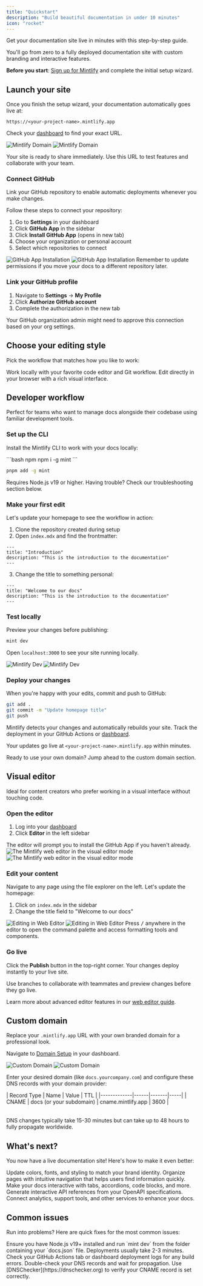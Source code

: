 ```yaml
---
title: "Quickstart"
description: "Build beautiful documentation in under 10 minutes"
icon: "rocket"
---
```


Get your documentation site live in minutes with this step-by-step guide.

You'll go from zero to a fully deployed documentation site with custom branding and interactive features.

<Info>

**Before you start**: [Sign up for Mintlify](https://mintlify.com/start) and complete the initial setup wizard.

</Info>

## Launch your site

Once you finish the setup wizard, your documentation automatically goes live at:

```
https://<your-project-name>.mintlify.app
```

Check your [dashboard](https://dashboard.mintlify.com/) to find your exact URL.

<Frame>
  <img src="/images/quickstart/mintlify-domain-light.png" alt="Mintlify Domain" className="block dark:hidden" />
  <img src="/images/quickstart/mintlify-domain-dark.png" alt="Mintlify Domain" className="hidden dark:block" />
</Frame>

Your site is ready to share immediately. Use this URL to test features and collaborate with your team.

### Connect GitHub

Link your GitHub repository to enable automatic deployments whenever you make changes.

Follow these steps to connect your repository:

1. Go to **Settings** in your dashboard
2. Click **GitHub App** in the sidebar
3. Click **Install GitHub App** (opens in new tab)
4. Choose your organization or personal account
5. Select which repositories to connect

<Frame>
  <img src="/images/quickstart/github-app-installation-light.png" alt="GitHub App Installation" className="block dark:hidden" />
  <img src="/images/quickstart/github-app-installation-dark.png" alt="GitHub App Installation" className="hidden dark:block" />
</Frame>

<Info>
  Remember to update permissions if you move your docs to a different repository later.
</Info>

### Link your GitHub profile

1. Navigate to **Settings** → **My Profile**
2. Click **Authorize GitHub account**
3. Complete the authorization in the new tab

<Info>
  Your GitHub organization admin might need to approve this connection based on your org settings.
</Info>

## Choose your editing style

Pick the workflow that matches how you like to work:

<Card title="Developer workflow" icon="terminal" horizontal href="#developer-workflow">
  Work locally with your favorite code editor and Git workflow.
</Card>

<Card title="Visual editor" icon="mouse-pointer-2" horizontal href="#visual-editor">
  Edit directly in your browser with a rich visual interface.
</Card>

## Developer workflow

Perfect for teams who want to manage docs alongside their codebase using familiar development tools.

### Set up the CLI

Install the Mintlify CLI to work with your docs locally:

<CodeGroup>
  ```bash npm
  npm i -g mint
  ```

  ```bash pnpm
  pnpm add -g mint
  ```
</CodeGroup>

<Info>
  Requires Node.js v19 or higher. Having trouble? Check our troubleshooting section below.
</Info>

### Make your first edit

Let's update your homepage to see the workflow in action:

1. Clone the repository created during setup
2. Open `index.mdx` and find the frontmatter:

```mdx index.mdx
---
title: "Introduction"
description: "This is the introduction to the documentation"
---
```

3. Change the title to something personal:

```mdx index.mdx {2}
---
title: "Welcome to our docs"
description: "This is the introduction to the documentation"
---
```

### Test locally

Preview your changes before publishing:

```bash
mint dev
```

Open `localhost:3000` to see your site running locally.

<Frame>
  <img src="/images/quickstart/mintlify-dev-light.png" alt="Mintlify Dev" className="block dark:hidden" />
  <img src="/images/quickstart/mintlify-dev-dark.png" alt="Mintlify Dev" className="hidden dark:block" />
</Frame>

### Deploy your changes

When you're happy with your edits, commit and push to GitHub:

```bash
git add .
git commit -m "Update homepage title"
git push
```

Mintlify detects your changes and automatically rebuilds your site. Track the deployment in your GitHub Actions or [dashboard](https://dashboard.mintlify.com).

Your updates go live at `<your-project-name>.mintlify.app` within minutes.

<Card title="Skip to custom domain setup" icon="arrow-down" href="#custom-domain" horizontal>
  Ready to use your own domain? Jump ahead to the custom domain section.
</Card>

## Visual editor

Ideal for content creators who prefer working in a visual interface without touching code.

### Open the editor

1. Log into your [dashboard](https://dashboard.mintlify.com)
2. Click **Editor** in the left sidebar

<Info>
  The editor will prompt you to install the GitHub App if you haven't already.
</Info>

<Frame>
  <img alt="The Mintlify web editor in the visual editor mode" src="/images/quickstart/web-editor-light.png" className="block dark:hidden" />
  <img alt="The Mintlify web editor in the visual editor mode" src="/images/quickstart/web-editor-dark.png" className="hidden dark:block" />
</Frame>

### Edit your content

Navigate to any page using the file explorer on the left. Let's update the homepage:

1. Click on `index.mdx` in the sidebar
2. Change the title field to "Welcome to our docs"

<Frame>
  <img alt="Editing in Web Editor" src="/images/quickstart/web-editor-editing-light.png" className="block dark:hidden" />
  <img alt="Editing in Web Editor" src="/images/quickstart/web-editor-editing-dark.png" className="hidden dark:block" />
</Frame>

<Tip>
  Press <kbd>/</kbd> anywhere in the editor to open the command palette and access formatting tools and components.
</Tip>

### Go live

Click the **Publish** button in the top-right corner. Your changes deploy instantly to your live site.

<Tip>
  Use branches to collaborate with teammates and preview changes before they go live.
</Tip>

Learn more about advanced editor features in our [web editor guide](/editor/getting-started).

## Custom domain

Replace your `.mintlify.app` URL with your own branded domain for a professional look.

Navigate to [Domain Setup](https://dashboard.mintlify.com/settings/deployment/custom-domain) in your dashboard.

<Frame>
  <img src="/images/quickstart/custom-domain-light.png" alt="Custom Domain" className="block dark:hidden" />
  <img src="/images/quickstart/custom-domain-dark.png" alt="Custom Domain" className="hidden dark:block" />
</Frame>

Enter your desired domain (like `docs.yourcompany.com`) and configure these DNS records with your domain provider:

<Table>
| Record Type | Name | Value | TTL |
|-------------|------|-------|-----|
| CNAME | docs (or your subdomain) | cname.mintlify.app | 3600 |
</Table>

<Info>
  DNS changes typically take 15-30 minutes but can take up to 48 hours to fully propagate worldwide.
</Info>

## What's next?

You now have a live documentation site! Here's how to make it even better:

<Card title="Customize your brand" icon="paintbrush" href="themes" horizontal>
  Update colors, fonts, and styling to match your brand identity.
</Card>
<Card title="Structure your content" icon="map" href="navigation" horizontal>
  Organize pages with intuitive navigation that helps users find information quickly.
</Card>
<Card title="Add rich components" icon="puzzle" href="/components/accordions" horizontal>
  Make your docs interactive with tabs, accordions, code blocks, and more.
</Card>
<Card title="Build API docs" icon="code" href="/api-playground/overview" horizontal>
  Generate interactive API references from your OpenAPI specifications.
</Card>
<Card title="Configure integrations" icon="settings" href="settings" horizontal>
  Connect analytics, support tools, and other services to enhance your docs.
</Card>

## Common issues

Run into problems? Here are quick fixes for the most common issues:

<AccordionGroup>
  <Accordion title="CLI won't start locally">
    Ensure you have Node.js v19+ installed and run `mint dev` from the folder containing your `docs.json` file.
  </Accordion>
  <Accordion title="Changes aren't showing up">
    Deployments usually take 2-3 minutes. Check your GitHub Actions tab or dashboard deployment logs for any build errors.
  </Accordion>
  <Accordion title="Custom domain isn't working">
    Double-check your DNS records and wait for propagation. Use [DNSChecker](https://dnschecker.org) to verify your CNAME record is set correctly.
  </Accordion>
</AccordionGroup>
